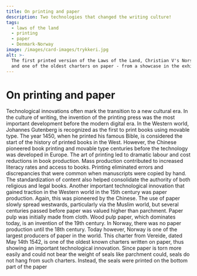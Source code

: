 ```yaml
---
title: On printing and paper
description: Two technologies that changed the writing culture!
tags:
  - laws of the land
  - printing
  - paper
  - Denmark-Norway
image: /images/card-images/trykkeri.jpg
alt: >-
  The first printed version of the Laws of the Land, Christian V's Norske Lov.
  and one of the oldest charters on paper - from a showcase in the exhibition.
---
```



# On printing and paper

<Container stil="initial side">
    Technological innovations often mark the transition to a new cultural era. In the culture of writing, the invention of the printing press was the most important development before the modern digital era. In the Western world, Johannes Gutenberg is recognized as the first to print books using movable type. The year 1450, when he printed his famous Bible, is considered the start of the history of printed books in the West. However, the Chinese pioneered book printing and movable type centuries before the technology was developed in Europe. The art of printing led to dramatic labour and cost reductions in book production. Mass production contributed to increased literacy rates and access to books. Printing eliminated errors and discrepancies that were common when manuscripts were copied by hand. The standardization of content also helped consolidate the authority of both religious and legal books. Another important technological innovation that gained traction in the Western world in the 15th century was paper production. Again, this was pioneered by the Chinese. The use of paper slowly spread westwards, particularly via the Muslim world, but several centuries passed before paper was valued higher than parchment. Paper pulp was initially made from cloth. Wood pulp paper, which dominates today, is an invention of the 19th century. In Norway, there was no paper production until the 18th century. Today however, Norway is one of the largest producers of paper in the world.
</Container>

<Work id="ubb-diplom-0214" marcus="https://marcus.uib.no/instance/charter/ubb-diplom-0214.html">
This charter from Vereide, dated May 14th 1542, is one of the oldest known charters written on paper, thus showing an important technological innovation. Since paper is torn more easily and could not bear the weight of seals like parchment could, seals do not hang from such charters. Instead, the seals were printed on the bottom part of the paper
</Work>

